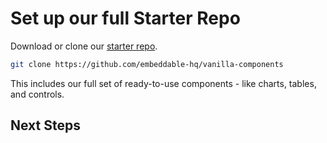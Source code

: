 # Set up our full Starter Repo

Download or clone our [starter repo](https://github.com/embeddable-hq/vanilla-components). 

```bash
git clone https://github.com/embeddable-hq/vanilla-components
```

This includes our full set of ready-to-use components - like charts, tables, and controls.

## Next Steps

<CardGrid>
  <LinkCard title="Connect your own database" href="/data/connect-your-database" icon=""/> 
  <LinkCard title="Build your first data models" href="/data-modeling/data-modeling-101" icon=""/> 
</CardGrid>